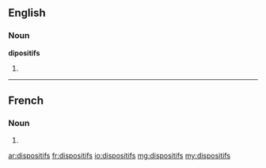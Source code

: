 ==English==

===Noun===
'''dipositifs'''

# {{plural of|dispositif}}

----

==French==

===Noun===
{{head|fr}} {{m|p}}

# {{plural of|dispositif|lang=fr}}

[[ar:dispositifs]]
[[fr:dispositifs]]
[[io:dispositifs]]
[[mg:dispositifs]]
[[my:dispositifs]]
